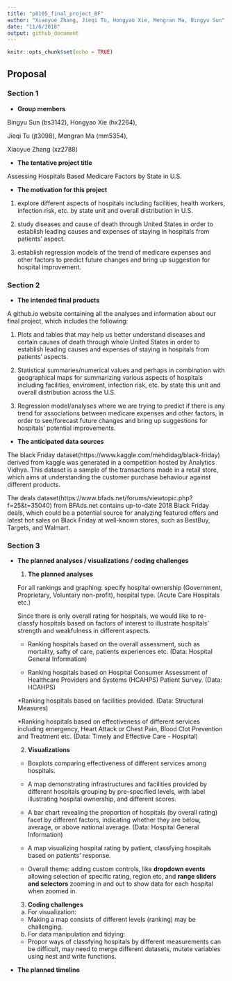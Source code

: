 ```yaml
---
title: "p8105_final_project_BF"
author: "Xiaoyue Zhang, Jieqi Tu, Hongyao Xie, Mengran Ma, Bingyu Sun"
date: "11/6/2018"
output: github_document
---
```


```r
knitr::opts_chunk$set(echo = TRUE)
```

Proposal
---------------------------------------------------------------------------------

### Section 1

* **Group members**

Bingyu Sun (bs3142), Hongyao Xie (hx2264), 

Jieqi Tu (jt3098), Mengran Ma (mm5354), 

Xiaoyue Zhang (xz2788)

* **The tentative project title**

Assessing Hospitals Based Medicare Factors by State in U.S. 

* **The motivation for this project**

1. explore different aspects of hospitals including facilities, health workers, infection risk, etc. by state unit and overall distribution in U.S.

2. study diseases and cause of death through United States in order to establish leading causes and expenses of staying in hospitals from patients' aspect.

3. establish regression models of the trend of medicare expenses and other factors to predict future changes and bring up suggestion for hospital improvement.

### Section 2

* **The intended final products**

A github.io website containing all the analyses and information about our final project, which includes the following: 

1. Plots and tables that may help us better understand diseases and certain causes of death through whole United States in order to establish leading causes and expenses of staying in hospitals from patients' aspects.

2. Statistical summaries/numerical values and perhaps in combination with geographical maps for summarizing various aspects of hospitals including facilities, enviroment, infection risk, etc. by state this unit and overall distribution across the U.S.

3. Regression model/analyses where we are trying to predict if there is any trend for associations between medicare expenses and other factors, in order to see/forecast future changes and bring up suggestions for hospitals' potential improvements.

* **The anticipated data sources**

The black Friday dataset(https://www.kaggle.com/mehdidag/black-friday) derived from kaggle was generated in a competition hosted by Analytics Vidhya. This dataset is a sample of the transactions made in a retail store, which aims at understanding the customer purchase behaviour against different products.

The deals dataset(https://www.bfads.net/forums/viewtopic.php?f=25&t=35040) from BFAds.net contains up-to-date 2018 Black Friday deals, which could be a potential source for analyzing featured offers and latest hot sales on Black Friday at well-known stores, such as BestBuy, Targets, and Walmart. 


### Section 3

* **The planned analyses / visualizations / coding challenges**

  1. **The planned analyses**
  
  For all rankings and graphing: specify hospital ownership (Government, Proprietary, Voluntary non-profit), hospital type. (Acute Care Hospitals etc.)
  
  Since there is only overall rating for hospitals, we would like to re-classfy hospitals based on factors of interest to illustrate hospitals' strength and weakfulness in different aspects. 
  
  * Ranking hospitals based on the overall assessment, such as mortality, safty of care, patients experiences etc. (Data: Hospital General Information)
  
  * Ranking hospitals based on Hospital Consumer Assessment of Healthcare Providers and Systems (HCAHPS) Patient Survey. (Data: HCAHPS)
  
  *Ranking hospitals based on facilities provided. (Data: Structural Measures)
  
  *Ranking hospitals based on effectiveness of different services including emergency, Heart Attack or Chest Pain, Blood Clot Prevention and Treatment etc. (Data: Timely and Effective Care - Hospital)
  
  2. **Visualizations**
  
    * Boxplots comparing effectiveness of different services among hospitals.
    
    * A map demonstrating infrastructures and facilities provided by different hospitals grouping by pre-specified levels, with label illustrating hospital ownership, and different scores.
    
    * A bar chart revealing the proportion of hospitals (by overall rating) facet by different factors, indicating whether they are below, average, or above national average. (Data: Hospital General Information)
    
    * A map visualizing hospital rating by patient, classfying hospitals based on patients' response.
    
    * Overall theme: adding custom controls, like **dropdown events** allowing selection of specific rating, region etc, and **range sliders and selectors** zooming in and out to show data for each hospital when zoomed in.
  
  3. **Coding challenges**
    
    a. For visualization:
    
    * Making a map consists of different levels (ranking) may be challenging.
    
    b. For data manipulation and tidying:
    
    * Propor ways of classfying hospitals by different measurements can be difficult, may need to merge different datasets, mutate variables using nest and write functions.
    
* **The planned timeline**